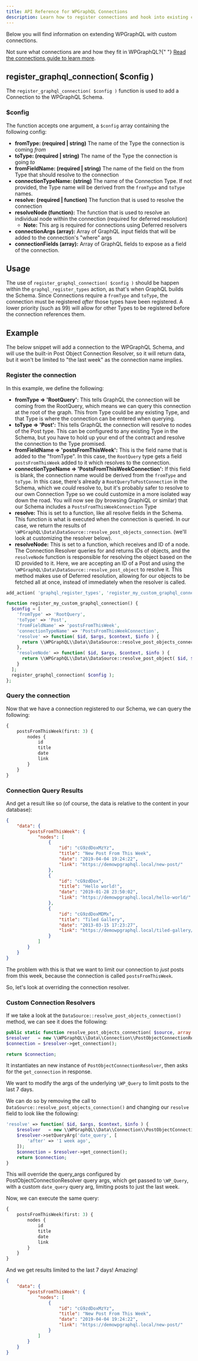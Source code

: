 ```yaml
---
title: API Reference for WPGraphQL Connections
description: Learn how to register connections and hook into existing connections
---
```



Below you will find information on extending WPGraphQL with custom connections.

<Note title="Wait, what are connections?">
	Not sure what connections are and how they fit in WPGraphQL?{" "}
	<a href="/guides/extensions">Read the connections guide to learn more</a>.
</Note>

## register_graphql_connection( \$config )

The `register_graphql_connection( $config )` function is used to add a Connection to the WPGraphQL
Schema.

### \$config

The function accepts one argument, a `$config` array containing the following config:

-   **fromType: (required | string)** The name of the Type the connection is coming _from_
-   **toType: (required | string)** The name of the Type the connection is going _to_
-   **fromFieldName: (required | string)** The name of the field on the from Type that should resolve
    to the connection
-   **connectionTypeName: (string)** The name of the Connection Type. If not provided, the Type name will
    be derived from the `fromType` and `toType` names.
-   **resolve: (required | function)** The function that is used to resolve the connection
-   **resolveNode (function):** The function that is used to resolve an individual node within the
    connection (required for deferred resolution)
    -   **Note:** This arg is required for connections using Deferred resolvers
-   **connectionArgs (array):** Array of GraphQL input fields that will be added to the connection's
    "where" args
-   **connectionFields (array):** Array of GraphQL fields to expose as a field of the connection.

## Usage

The use of `register_graphql_connection( $config )` should be happen within the
`graphql_register_types` action, as that's when GraphQL builds the Schema. Since Connections require
a `fromType` and `toType`, the connection must be registered _after_ those types have been
registered. A lower priority (such as 99) will allow for other Types to be registered before the
connection references them.

## Example

The below snippet will add a connection to the WPGraphQL Schema, and will use the built-in
Post Object Connection Resolver, so it will return data, but it won't be limited to "the last week"
as the connection name implies.

### Register the connection

In this example, we define the following:

-   **fromType => 'RootQuery':** This tells GraphQL the connection will be coming from the RootQuery,
    which means we can query this connection at the root of the graph. This from Type could be any
    existing Type, and that Type is where the connection can be entered when querying.
-   **toType => 'Post':** This tells GraphQL the connection will resolve to nodes of the Post type.
    This can be configured to any existing Type in the Schema, but you have to hold up your end of the
    contract and resolve the connection to the Type promised.
-   **fromFieldName => 'postsFromThisWeek':** This is the field name that is added to the "fromType".
    In this case, the `RootQuery` type gets a field `postsFromThisWeek` added to it which resolves to
    the connection.
-   **connectionTypeName => 'PostsFromThisWeekConnection':** If this field is blank, the connection name
    would be derived from the `fromType` and `toType`. In this case, there's already a
    `RootQueryToPostConnection` in the Schema, which we _could_ resolve to, but it's probably safer to
    resolve to our own Connection Type so we could customize in a more isolated way down the road. You
    will now see (by browsing GraphiQL or similar) that our Schema includes a
    `PostsFromThisWeekConnection` Type
-   **resolve:** This is set to a function, like all resolve fields in the Schema. This function is
    what is executed when the connection is queried. In our case, we return the results of
    `\WPGraphQL\Data\DataSource::resolve_post_objects_connection`. (we'll look at customizing the
    resolver below).
-   **resolveNode:** This is set to a function, which receives and ID of a node. The Connection Resolver
    queries for and returns IDs of objects, and the `resolveNode` function is responsible for resolving
    the object based on the ID provided to it. Here, we are accepting an ID of a Post and using the
    `\WPGraphQL\Data\DataSource::resolve_post_object` to resolve it. This method makes use of Deferred
    resolution, allowing for our objects to be fetched all at once, instead of immediately when the
    resolver is called.

```php
add_action( 'graphql_register_types', 'register_my_custom_graphql_connection', 99 );

function register_my_custom_graphql_connection() {
  $config = [
    'fromType' => 'RootQuery',
    'toType' => 'Post',
    'fromFieldName' => 'postsFromThisWeek',
    'connectionTypeName' => 'PostsFromThisWeekConnection',
    'resolve' => function( $id, $args, $context, $info ) {
      return \\WPGraphQL\\Data\\DataSource::resolve_post_objects_connection( $id, $args, $context, $info, 'post' );
    },
    'resolveNode' => function( $id, $args, $context, $info ) {
      return \\WPGraphQL\\Data\\DataSource::resolve_post_object( $id, $context );
    }
  ];
  register_graphql_connection( $config );
};
```

### Query the connection

Now that we have a connection registered to our Schema, we can query the following:

```graphql
{
	postsFromThisWeek(first: 3) {
		nodes {
			id
			title
			date
			link
		}
	}
}
```

### Connection Query Results

And get a result like so (of course, the data is relative to the content in your database):

```json
{
	"data": {
		"postsFromThisWeek": {
			"nodes": [
				{
					"id": "cG9zdDoxMzYz",
					"title": "New Post From This Week",
					"date": "2019-04-04 19:24:22",
					"link": "https://demowpgraphql.local/new-post/"
				},
				{
					"id": "cG9zdDox",
					"title": "Hello world!",
					"date": "2019-01-28 23:50:02",
					"link": "https://demowpgraphql.local/hello-world/"
				},
				{
					"id": "cG9zdDoxMDMx",
					"title": "Tiled Gallery",
					"date": "2013-03-15 17:23:27",
					"link": "https://demowpgraphql.local/tiled-gallery/"
				}
			]
		}
	}
}
```

The problem with this is that we want to limit our connection to _just_ posts from this week, because
the connection is called `postsFromThisWeek`.

So, let's look at overriding the connection resolver.

### Custom Connection Resolvers

If we take a look at the `DataSource::resolve_post_objects_connection()` method, we can see it does
the following:

```php
public static function resolve_post_objects_connection( $source, array $args, AppContext $context, ResolveInfo $info, $post_type ) {
$resolver   = new \\WPGraphQL\\Data\\Connection\\PostObjectConnectionResolver( $source, $args, $context, $info, $post_type );
$connection = $resolver->get_connection();

return $connection;
```

It instantiates an new instance of `PostObjectConnectionResolver`, then asks for the `get_connection`
in response.

We want to modify the args of the underlying `\WP_Query` to limit posts to the last 7 days.

We can do so by removing the call to `DataSource::resolve_post_objects_connection()` and changing
our `resolve` field to look like the following:

```php
'resolve' => function( $id, $args, $context, $info ) {
    $resolver   = new \\WPGraphQL\\Data\\Connection\\PostObjectConnectionResolver( $source, $args, $context, $info, 'post' );
    $resolver->setQueryArg('date_query', [
        'after' => '1 week ago',
    ]);
    $connection = $resolver->get_connection();
    return $connection;
}
```

This will override the query_args configured by PostObjectConnectionResolver query args, which get passed to
`\WP_Query`, with a custom `date_query` query arg, limiting posts to just the last week.

Now, we can execute the same query:

```graphql
{
	postsFromThisWeek(first: 3) {
		nodes {
			id
			title
			date
			link
		}
	}
}
```

And we get results limited to the last 7 days! Amazing!

```json
{
	"data": {
		"postsFromThisWeek": {
			"nodes": [
				{
					"id": "cG9zdDoxMzYz",
					"title": "New Post From This Week",
					"date": "2019-04-04 19:24:22",
					"link": "https://demowpgraphql.local/new-post/"
				}
			]
		}
	}
}
```
